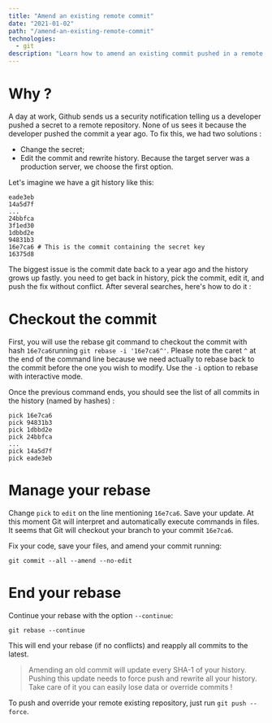 ```yaml
---
title: "Amend an existing remote commit"
date: "2021-01-02"
path: "/amend-an-existing-remote-commit"
technologies:
  - git
description: "Learn how to amend an existing commit pushed in a remote repository."
---
```

# Why ?
A day at work, Github sends us a security notification telling us a developer pushed a secret to a remote repository. None of us sees it because the developer pushed the commit a year ago. To fix this, we had two solutions : 
- Change the secret;
- Edit the commit and rewrite history.
Because the target server was a production server, we choose the first option.

Let's imagine we have a git history like this:
```git
eade3eb
14a5d7f
...
24bbfca
3f1ed30
1dbbd2e
94831b3
16e7ca6 # This is the commit containing the secret key
16375d8
```

The biggest issue is the commit date back to a year ago and the history grows up fastly. you need to get back in history, pick the commit, edit it, and push the fix without conflict. After several searches, here's how to do it :

# Checkout the commit
First, you will use the rebase git command to checkout the commit with hash `16e7ca6`running `git rebase -i '16e7ca6^'`. Please note the caret `^` at the end of the command line because we need actually to rebase back to the commit before the one you wish to modify. Use the `-i` option to rebase with interactive mode.
<br />

Once the previous command ends, you should see the list of all commits in the history (named by hashes) : 
```git
pick 16e7ca6
pick 94831b3 
pick 1dbbd2e
pick 24bbfca
...
pick 14a5d7f
pick eade3eb
```
# Manage your rebase
Change `pick` to `edit` on the line mentioning `16e7ca6`. Save your update. At this moment Git will interpret and automatically execute commands in files. It seems that Git will checkout your branch to your commit `16e7ca6`.

Fix your code, save your files, and amend your commit running: 
```shell 
git commit --all --amend --no-edit
```

# End your rebase
Continue your rebase with the option `--continue`: 
```shell 
git rebase --continue
```
This will end your rebase (if no conflicts) and reapply all commits to the latest.

> Amending an old commit will update every SHA-1 of your history. Pushing this update needs to force push and rewrite all your history. Take care of it you can easily lose data or override commits !

To push and override your remote existing repository, just run `git push --force`.